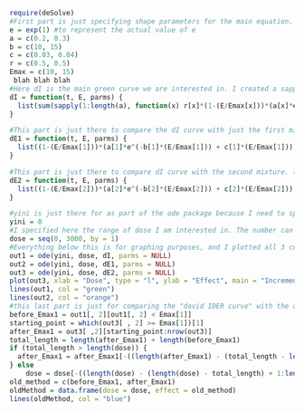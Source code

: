 
```r
require(deSolve)
#First part is just specifying shape parameters for the main equation.
e = exp(1) #to represent the actual value of e
a = c(0.2, 0.3)
b = c(10, 15)
c = c(0.03, 0.04)
r = c(0.5, 0.5)
Emax = c(10, 15)
 blah blah blah
#Here dI is the main green curve we are interested in. I created a sapply function which is basically there for attainment of my differential equation for any values of N. I know in the future there might be N = 5 or even 10 and therefore this sapply given that we know their shape parameters is a very efficient code to go through any generalized case.
dI = function(t, E, parms) {
  list(sum(sapply(1:length(a), function(x) r[x]*(1-(E/Emax[x]))*(a[x]*e^(-b[x]*(E/Emax[x])) + c[x]*(E/Emax[x])))))
}

#This part is just there to compare the dI curve with just the first mixture. (lower Emax)
dE1 = function(t, E, parms) {
  list((1-(E/Emax[1]))*(a[1]*e^(-b[1]*(E/Emax[1])) + c[1]*(E/Emax[1])))
}

#This part is just there to compare dI curve with the second mixture. (higher Emax)
dE2 = function(t, E, parms) {
  list((1-(E/Emax[2]))*(a[2]*e^(-b[2]*(E/Emax[2])) + c[2]*(E/Emax[2])))
}

#yini is just there for as part of the ode package because I need to specify the initial values. In this case yini = 0 means d = 0 when E = 0.
yini = 0
#I specified here the range of dose I am interested in. The number can be changed very easily here. For example if we only wanted to look at the graph at that beginning hump we could have just went seq(0, 500) and we would have gotten a zoomed in part of that graph.
dose = seq(0, 3000, by = 1)
#Everything below this is for graphing purposes, and I plotted all 3 curves here to compare. 
out1 = ode(yini, dose, dI, parms = NULL)
out2 = ode(yini, dose, dE1, parms = NULL)
out3 = ode(yini, dose, dE2, parms = NULL)
plot(out3, xlab = "Dose", type = "l", ylab = "Effect", main = "Incremental Effect Additivity", col = "red")
lines(out1, col = "green")
lines(out2, col = "orange")
#this last part is just for comparing the "david IDER curve" with the old curve where after exceeding Emax1 the first dE1 didn't know how to react so it just stopped fighting back. Therefore this blue curve I generated was produced using the below code. What I essentially did was basically make sure the blue curve was exactly the same as the green curve all the way until the point it reached Emax1 and then from that moment on I made it imitate the red curve or dE2. I stored this into a dataframe and then plotted it. 
before_Emax1 = out1[, 2][out1[, 2] < Emax[1]]
starting_point = which(out3[ , 2] >= Emax[1])[1]
after_Emax1 = out3[ ,2][starting_point:nrow(out3)]
total_length = length(after_Emax1) + length(before_Emax1)
if (total_length > length(dose)) {
  after_Emax1 = after_Emax1[-((length(after_Emax1) - (total_length - length(dose))) + 1:length(after_Emax1))]
} else
    dose = dose[-((length(dose) - (length(dose) - total_length) + 1:length(after_Emax1)))]
old_method = c(before_Emax1, after_Emax1)  
oldMethod = data.frame(dose = dose, effect = old_method)
lines(oldMethod, col = "blue")
```

